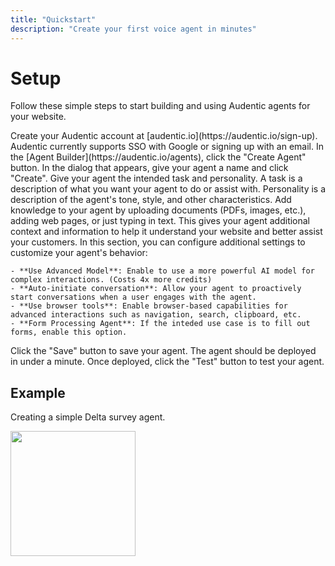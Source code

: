 ```yaml
---
title: "Quickstart"
description: "Create your first voice agent in minutes"
---
```


# Setup

Follow these simple steps to start building and using Audentic agents for your website.

<Steps>
  <Step title="Sign in to Audentic">
    Create your Audentic account at [audentic.io](https://audentic.io/sign-up).
    Audentic currently supports SSO with Google or signing up with an email.
  </Step>
  <Step title="Create an Agent">
    In the [Agent Builder](https://audentic.io/agents), click the "Create Agent"
    button. In the dialog that appears, give your agent a name and click
    "Create".
  </Step>
  <Step title="Configure your Agent">
    Give your agent the intended task and personality. A task is a description of what you want your agent to do or assist with. 
    Personality is a description of the agent's tone, style, and other characteristics.
  </Step>
  <Step title="Add Knowledge (Optional)">
    Add knowledge to your agent by uploading documents (PDFs, images, etc.), adding web pages, or
    just typing in text. This gives your agent additional context and information
    to help it understand your website and better assist your customers. 
  </Step>
  <Step title="Settings (Optional)">
    In this section, you can configure additional settings to customize your agent's behavior:

    - **Use Advanced Model**: Enable to use a more powerful AI model for complex interactions. (Costs 4x more credits)
    - **Auto-initiate conversation**: Allow your agent to proactively start conversations when a user engages with the agent.
    - **Use browser tools**: Enable browser-based capabilities for advanced interactions such as navigation, search, clipboard, etc.
    - **Form Processing Agent**: If the inteded use case is to fill out forms, enable this option.

  </Step>
  <Step title="Save and Test">
    Click the "Save" button to save your agent. The agent should be deployed in under a minute. Once deployed, click the "Test" button to test your agent.
  </Step>
</Steps>

## Example

Creating a simple Delta survey agent.

<img height="200" src="/assets/agent-creation.gif" />
